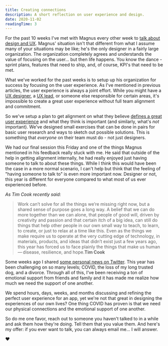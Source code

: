 ```yaml
---
title: Creating connections
description: A short reflection on user experience and design.
date: 2020-11-02
readingTime: 3
---
```


For the past 10 weeks I've met with Magnus every other week to [talk about design and UX](/coaching). Magnus' situation isn't that different from what I assume many of your situations may be like; he's the only designer in a fairly large organization. The organization completely agrees and understands the value of focusing on the user... but then life happens. You know the dance - sprint plans, features that need to ship, and, of course, KPI's that need to be met.

What we've worked for the past weeks is to setup up his organization for success by focusing on the user experience. As I've mentioned in previous articles, the user experience is always a joint effort. While you might have a [UX designer](/uxdesigner/), a [UX lead](/uxlead/), or someone else responsible for certain areas, it's impossible to create a great user experience without full team alignment and commitment.

So we've setup a plan to get alignment on what they believe [defines a great user experience](/uxstrategy/) and what they think is important (and similarly, what's *not* important). We've designed small exercises that can be done in pairs for basic user research and ways to sketch out possible solutions. This is something that *everyone* on their team must do - not just designers.

We had our final session this Friday and one of the things Magnus mentioned in his feedback really stuck with me. He said that outside of the help in getting alignment internally, he had really enjoyed just having someone to talk to about these things. While I think this would have been the case in a more normal scenario, I can't help but think that the feeling of "having someone to talk to" is even more important now. Designer or not, this year is different for everyone compared to what most of us ever experienced before.

*As Tim Cook recently said:*

>Work can’t solve for all the things we’re missing right now, but a shared sense of purpose goes a long way. A belief that we can do more together than we can alone, that people of good will, driven by creativity and passion and that certain itch of a big idea, can still do things that help other people in our own small way to teach, to learn, to create, or just to relax at a time like this. Even as the things we make require us to operate at the very cutting edge of technology, in materials, products, and ideas that didn’t exist just a few years ago, this year has forced us to face plainly the things that make us human — disease, resilience, and hope.**Tim Cook**

Some weeks ago I shared [some personal news on Twitter](https://mobile.twitter.com/antonsten/status/1319352861239758849). This year has been challenging on so many levels; COVID, the loss of my long trusted dog, and a divorce. Through all of this, I've been receiving a ton of emotional support from friends and family and it has made me realize how much we need the support of one another.

We spend hours, days, weeks, and months discussing and refining the perfect user experience for an app, yet we're not that great in designing the experiences of our own lives? One thing COVID has proven is that we need our physical connections and the emotional support of one another.

So do me one favor, reach out to someone you haven't talked to in a while and ask them how they're doing. Tell them that you value them. And here's my offer: if you ever want to talk, you can always email me... I will answer.

♥️